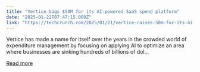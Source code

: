 ```yaml
---
title: "Vertice bags $50M for its AI-powered SaaS spend platform"
date: "2025-01-22T07:47:15.000Z"
link: "https://techcrunch.com/2025/01/21/vertice-raises-50m-for-its-ai-powered-saas-spend-platform/"
---
```


Vertice has made a name for itself over the years in the crowded world of expenditure management by focusing on applying AI to optimize an area where businesses are sinking hundreds of billions of dol...

[Read more](https://techcrunch.com/2025/01/21/vertice-raises-50m-for-its-ai-powered-saas-spend-platform/)
